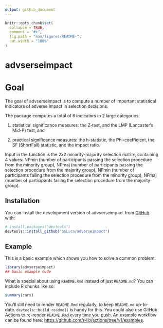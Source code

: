 ```yaml
---
output: github_document
---
```


<!-- README.md is generated from README.Rmd. Please edit that file -->

```r
knitr::opts_chunk$set(
  collapse = TRUE,
  comment = "#>",
  fig.path = "man/figures/README-",
  out.width = "100%"
)
```

# advserseimpact

<!-- badges: start -->

<!-- badges: end -->

# Goal

The goal of advserseimpact is to compute a number of important statistical indicators of adverse impact in selection decisions.

The package computes a total of 6 indicators in 2 large categories:

1) statistical significance measures: the Z-test, and the LMP (Lancaster's Mid-P) test, and

2) practical significance measures: the h-statistic, the Phi-coefficient, the SF (ShortFall) statistic, and the impact ratio.

Input in the function is the 2x2 minority-majority selection matrix, containing 4 values: NPmin (number of participants passing the selection procedure from the minority group), NPmaj (number of participants passing the selection procedure from the majority group), NFmin (number of participants failing the selection procedure from the minority group), NFmaj (number of participants failing the selection procedure from the majority group).

## Installation

You can install the development version of advserseimpact from [GitHub](https://github.com/) with:

``` r
# install.packages("devtools")
devtools::install_github("GGLuca/adverseimpact")
```

## Example

This is a basic example which shows you how to solve a common problem:

```r
library(advserseimpact)
## basic example code
```

What is special about using `README.Rmd` instead of just `README.md`? You can include R chunks like so:

```r
summary(cars)
```

You'll still need to render `README.Rmd` regularly, to keep `README.md` up-to-date. `devtools::build_readme()` is handy for this. You could also use GitHub Actions to re-render `README.Rmd` every time you push. An example workflow can be found here: <https://github.com/r-lib/actions/tree/v1/examples>.
